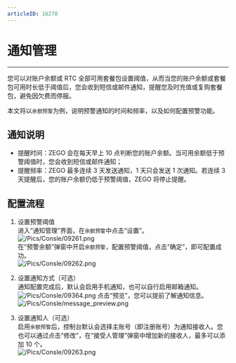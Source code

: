 ```yaml
---
articleID: 16270
---
```

# 通知管理

- - -

您可以对账户余额或 RTC 全部可用套餐包设置阈值，从而当您的账户余额或套餐包可用时长低于阈值后，您会收到短信或邮件通知，提醒您及时充值或复购套餐包，避免因欠费而停服。

本文将以`余额预警`为例，说明预警通知的时间和频率，以及如何配置预警功能。

## 通知说明
- 提醒时间：ZEGO 会在每天早上 10 点判断您的账户余额。当可用余额低于预警阈值时，您会收到短信或邮件通知；
- 提醒频率：ZEGO 最多连续 3 天发送通知，1 天只会发送 1 次通知。若连续 3 天提醒后，您的账户余额仍低于预警阈值，ZEGO 将停止提醒。

## 配置流程
1. 设置预警阈值   
进入“通知管理”界面，在`余额预警`中点击“设置”。   
![/Pics/Consle/09261.png](http://doc.oa.zego.im/Pics/Consle/09261.png)   
在“预警余额”弹窗中开启`余额预警`，配置预警阈值，点击“确定”，即可配置成功。     
![/Pics/Consle/09262.png](http://doc.oa.zego.im/Pics/Consle/09262.png)

2. 设置通知方式（可选）   
通知配置完成后，默认会启用手机通知，也可以自行启用邮箱通知。   
![/Pics/Consle/09364.png](http://doc.oa.zego.im/Pics/Consle/09364.png)
点击“预览”，您可以提前了解通知信息。
![/Pics/Consle/message_preview.png](http://doc.oa.zego.im/Pics/Consle/message_preview.png)


3. 设置通知人（可选）   
启用`余额预警`后，控制台默认会选择主账号（即注册账号）为通知接收人。您也可以通过点击“修改”，在“接受人管理”弹窗中增加新的接收人，最多可以添加 10 个。   
![/Pics/Consle/09263.png](http://doc.oa.zego.im/Pics/Consle/09263.png)
